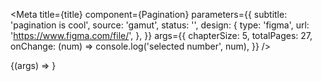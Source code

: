
<Meta
  title={title}
  component={Pagination}
  parameters={{
    subtitle: 'pagination is cool',
    source: 'gamut',
    status: '',
    design: {
      type: 'figma',
      url: 'https://www.figma.com/file/',
    },
  }}
  args={{
    chapterSize: 5,
    totalPages: 27,
    onChange: (num) => console.log('selected number', num),
  }}
/>

<Canvas>
  <Story name="Pagination">{(args) => <Pagination {...args} />}</Story>
</Canvas>

<PropsTable story="Pagination" />
